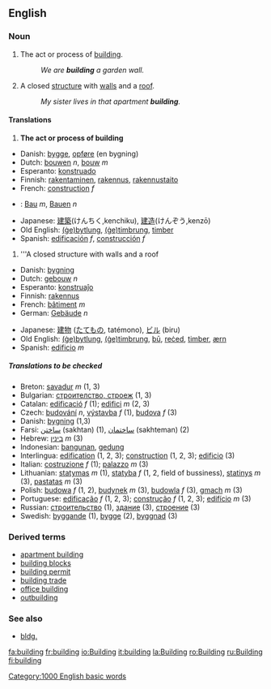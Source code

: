 ==English==

=== Noun ===
{{en-noun-reg}}

#<!--DefA--> {{uncountable}} The act or process of [[build]]ing.
#: ''We are '''building''' a garden wall.''
#<!--DefB--> A closed [[structure]] with [[wall]]s and a [[roof]].
#: ''My sister lives in that apartment '''building'''.''

==== Translations ====
#<!--DefA--> '''The act or process of building'''
{{top}}
*Danish: [[bygge]], [[opføre]] (en bygning)
*Dutch: [[bouwen]] ''n'', [[bouw]] ''m''
*Esperanto: [[konstruado]]
*Finnish: [[rakentaminen]], [[rakennus]], [[rakennustaito]]
*French: [[construction#French|construction]] ''f''
{{mid}}
*{{de}}: [[Bau]] ''m'', [[Bauen]] ''n''
*Japanese: [[建築]](けんちく,kenchiku), [[建造]](けんぞう,kenzō)
*Old English: [[bytlung|(ġe)bytlung]], [[timbrung|(ġe)timbrung]], [[timber]]
*Spanish: [[edificación]] ''f'', [[construcción]] ''f''
{{bottom}}

#<!--DefB--> '''A closed structure with walls and a roof
{{top}}
*Danish: [[bygning]]
*Dutch: [[gebouw]] ''n''
*Esperanto: [[konstruaĵo]]
*Finnish: [[rakennus]]
*French: [[bâtiment]] ''m''
*German: [[Gebäude]] ''n''
{{mid}}
*Japanese: [[建物]] ([[たてもの]], tatémono), [[ビル]] (biru)
*Old English: [[bytlung|(ġe)bytlung]], [[timbrung|(ġe)timbrung]], [[bu|bū]], [[reced|reċed]], [[timber]], [[ærn]]
*Spanish: [[edificio]] ''m''
{{bottom}}

===== Translations to be checked =====
{{checktrans}}

*Breton: [[savadur]] ''m'' (1, 3)
*Bulgarian: [[строителство, строеж]] {{m}} (1, 3)
*Catalan: [[edificació]] ''f'' (1); [[edifici]] ''m'' (2, 3)
*Czech: [[budování]] ''n'', [[výstavba]] ''f'' (1), [[budova]] ''f'' (3)
*Danish: [[bygning]] (1,3)
*Farsi: [[ساختن]] (sakhtan) (1), [[ساختمان]] (sakhteman) (2)
*Hebrew: [[:he:בינין|בינין]] ''m'' (3)
*Indonesian: [[bangun|bangunan]], [[gedung]]
*Interlingua: [[edification]] (1, 2, 3); [[construction]] (1, 2, 3); [[edificio]] (3)
*Italian: [[costruzione]] ''f'' (1); [[palazzo]] ''m'' (3)
*Lithuanian: [[statymas]] ''m'' (1), [[statyba]] ''f'' (1, 2, field of bussiness), [[statinys]] ''m'' (3), [[pastatas]] ''m'' (3)
*Polish: [[budowa]] ''f'' (1, 2), [[budynek]] ''m'' (3), [[budowla]] ''f'' (3), [[gmach]] ''m'' (3)
*Portuguese: [[edificação]] ''f'' (1, 2, 3); [[construção]] ''f'' (1, 2, 3); [[edifício]] ''m'' (3)
*Russian: [[:ru:строительство|строительство]] (1), [[:ru:здание|здание]] (3), [[:ru:строение|строение]] (3)
*Swedish: [[byggande]] (1), [[bygge]] (2), [[byggnad]] (3)

===Derived terms===
*[[apartment building]]
*[[building blocks]]
*[[building permit]]
*[[building trade]]
*[[office building]]
*[[outbuilding]]

===See also===
*[[bldg.]]

[[Category:1000 English basic words]]
[[fa:building]]
[[fr:building]]
[[io:Building]]
[[it:building]]
[[la:Building]]
[[ro:Building]]
[[ru:Building]]
[[fi:building]]